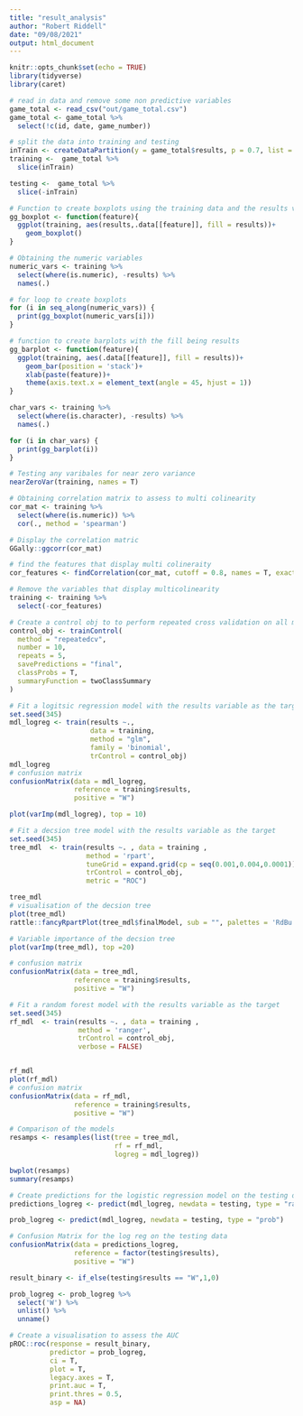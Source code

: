 ```yaml
---
title: "result_analysis"
author: "Robert Riddell"
date: "09/08/2021"
output: html_document
---
```


```r
knitr::opts_chunk$set(echo = TRUE)
library(tidyverse)
library(caret)
```

```r
# read in data and remove some non predictive variables
game_total <- read_csv("out/game_total.csv")
game_total <- game_total %>% 
  select(!c(id, date, game_number))
```

```r
# split the data into training and testing
inTrain <- createDataPartition(y = game_total$results, p = 0.7, list = F)
training <-  game_total %>% 
  slice(inTrain)

testing <-  game_total %>% 
  slice(-inTrain)
```

```r
# Function to create boxplots using the training data and the results variable
gg_boxplot <- function(feature){
  ggplot(training, aes(results,.data[[feature]], fill = results))+
    geom_boxplot()
}

# Obtaining the numeric variables
numeric_vars <- training %>% 
  select(where(is.numeric), -results) %>% 
  names(.)

# for loop to create boxplots
for (i in seq_along(numeric_vars)) {
  print(gg_boxplot(numeric_vars[i]))
}
```

```r
# function to create barplots with the fill being results
gg_barplot <- function(feature){
  ggplot(training, aes(.data[[feature]], fill = results))+
    geom_bar(position = 'stack')+
    xlab(paste(feature))+
    theme(axis.text.x = element_text(angle = 45, hjust = 1))
}

char_vars <- training %>% 
  select(where(is.character), -results) %>% 
  names(.)

for (i in char_vars) {
  print(gg_barplot(i))
}
```

```r
# Testing any varibales for near zero variance
nearZeroVar(training, names = T)
```

```r
# Obtaining correlation matrix to assess to multi colinearity
cor_mat <- training %>% 
  select(where(is.numeric)) %>% 
  cor(., method = 'spearman')

# Display the correlation matric
GGally::ggcorr(cor_mat)

# find the features that display multi colineraity
cor_features <- findCorrelation(cor_mat, cutoff = 0.8, names = T, exact = FALSE)

# Remove the variables that display multicolinearity
training <- training %>% 
  select(-cor_features)
```

```r
# Create a control obj to to perform repeated cross validation on all models
control_obj <- trainControl(
  method = "repeatedcv",
  number = 10,
  repeats = 5,
  savePredictions = "final",
  classProbs = T, 
  summaryFunction = twoClassSummary
)

```

```r
# Fit a logitsic regression model with the results variable as the target
set.seed(345)
mdl_logreg <- train(results ~.,
                    data = training,
                    method = "glm",
                    family = 'binomial',
                    trControl = control_obj)
mdl_logreg
# confusion matrix
confusionMatrix(data = mdl_logreg,
                reference = training$results,
                positive = "W")

plot(varImp(mdl_logreg), top = 10)

```

```r
# Fit a decsion tree model with the results variable as the target
set.seed(345)
tree_mdl  <- train(results ~. , data = training ,
                   method = 'rpart',
                   tuneGrid = expand.grid(cp = seq(0.001,0.004,0.0001)),
                   trControl = control_obj,
                   metric = "ROC")

tree_mdl
# visualisation of the decsion tree
plot(tree_mdl)
rattle::fancyRpartPlot(tree_mdl$finalModel, sub = "", palettes = 'RdBu')

# Variable importance of the decsion tree
plot(varImp(tree_mdl), top =20)

# confusion matrix
confusionMatrix(data = tree_mdl,
                reference = training$results,
                positive = "W")

```

```r
# Fit a random forest model with the results variable as the target
set.seed(345)
rf_mdl  <- train(results ~. , data = training ,
                 method = 'ranger',
                 trControl = control_obj,
                 verbose = FALSE)


rf_mdl
plot(rf_mdl)
# confusion matrix
confusionMatrix(data = rf_mdl,
                reference = training$results,
                positive = "W")

```

```r
# Comparison of the models
resamps <- resamples(list(tree = tree_mdl,
                          rf = rf_mdl,
                          logreg = mdl_logreg))

bwplot(resamps)
summary(resamps)
```

```r
# Create predictions for the logistic regression model on the testing data
predictions_logreg <- predict(mdl_logreg, newdata = testing, type = "raw")

prob_logreg <- predict(mdl_logreg, newdata = testing, type = "prob")

# Confusion Matrix for the log reg on the testing data
confusionMatrix(data = predictions_logreg,
                reference = factor(testing$results),
                positive = "W")

result_binary <- if_else(testing$results == "W",1,0)

prob_logreg <- prob_logreg %>% 
  select('W') %>% 
  unlist() %>% 
  unname()

# Create a visualisation to assess the AUC
pROC::roc(response = result_binary,
          predictor = prob_logreg,
          ci = T,
          plot = T,
          legacy.axes = T,
          print.auc = T,
          print.thres = 0.5,
          asp = NA)

```


